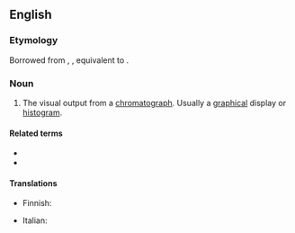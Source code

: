 ==English==

===Etymology===
Borrowed from {{bor|en|de|Chromatogramm}}, {{coin|de|nocap=1|Mikhail Tsvet|in=1906|nat=Russian-Italian|occ=botanist}}, equivalent to {{confix|en|chromato|gram}}.

===Noun===
{{en-noun}}

# {{lb|en|analytical chemistry}} The visual output from a [[chromatograph]]. Usually a [[graphical]] display or [[histogram]].

====Related terms====
* {{l|en|chromatographic}}
* {{l|en|chromatography}}

====Translations====
{{trans-top|the visual output from a chromatograph}}
* Finnish: {{t|fi|kromatogrammi}}
{{trans-mid}}
* Italian: {{t|it|cromatogramma|m}}
{{trans-bottom}}